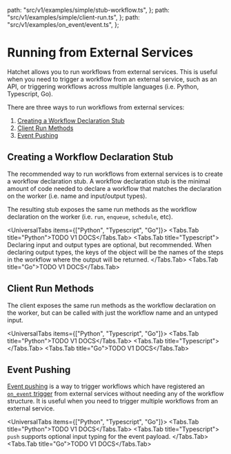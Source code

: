 
  path: "src/v1/examples/simple/stub-workflow.ts",
};
  path: "src/v1/examples/simple/client-run.ts",
};
  path: "src/v1/examples/on_event/event.ts",
};



# Running from External Services

Hatchet allows you to run workflows from external services. This is useful when you need to trigger a workflow from an external service, such as an API, or triggering workflows across multiple languages (i.e. Python, Typescript, Go).

There are three ways to run workflows from external services:

1. [Creating a Workflow Declaration Stub](#creating-a-workflow-declaration-stub)
2. [Client Run Methods](#client-run-methods)
3. [Event Pushing](#event-pushing)

## Creating a Workflow Declaration Stub

The recommended way to run workflows from external services is to create a workflow declaration stub. A workflow declaration stub is the minimal amount of code needed to declare a workflow that matches the declaration on the worker (i.e. name and input/output types).

The resulting stub exposes the same run methods as the workflow declaration on the worker (i.e. `run`, `enqueue`, `schedule`, etc).

<UniversalTabs items={["Python", "Typescript", "Go"]}>
  <Tabs.Tab title="Python">TODO V1 DOCS</Tabs.Tab>
  <Tabs.Tab title="Typescript">
    <GithubSnippet src={SimpleTs} target="Declaring a Workflow Stub" />
    <Callout variant="info">
      Declaring input and output types are optional, but recommended. When
      declaring output types, the keys of the object will be the names of the
      steps in the workflow where the output will be returned.
    </Callout>
  </Tabs.Tab>
  <Tabs.Tab title="Go">TODO V1 DOCS</Tabs.Tab>
</UniversalTabs>

## Client Run Methods

The client exposes the same run methods as the workflow declaration on the worker, but can be called with just the workflow name and an untyped input.

<UniversalTabs items={["Python", "Typescript", "Go"]}>
  <Tabs.Tab title="Python">TODO V1 DOCS</Tabs.Tab>
  <Tabs.Tab title="Typescript">
    <GithubSnippet src={ClientTs} target="Client Run Methods" />
  </Tabs.Tab>
  <Tabs.Tab title="Go">TODO V1 DOCS</Tabs.Tab>
</UniversalTabs>

## Event Pushing

[Event pushing](./run-on-event.mdx) is a way to trigger workflows which have registered an [`on_event` trigger](./run-on-event.mdx) from external services without needing any of the workflow structure. It is useful when you need to trigger multiple workflows from an external service.

<UniversalTabs items={["Python", "Typescript", "Go"]}>
  <Tabs.Tab title="Python">TODO V1 DOCS</Tabs.Tab>
  <Tabs.Tab title="Typescript">
    <GithubSnippet src={EventTs} target="Pushing an Event" />
    <Callout variant="info">
      `push` supports optional input typing for the event payload.
    </Callout>
  </Tabs.Tab>
  <Tabs.Tab title="Go">TODO V1 DOCS</Tabs.Tab>
</UniversalTabs>

